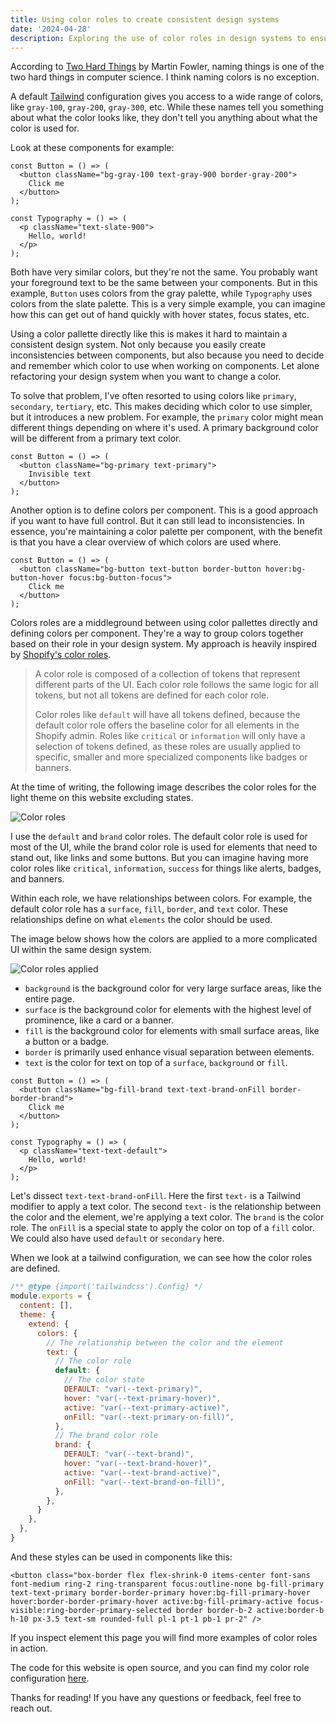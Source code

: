 ```yaml
---
title: Using color roles to create consistent design systems
date: '2024-04-28'
description: Exploring the use of color roles in design systems to ensure consistency across components.
---
```


According to [Two Hard Things](https://martinfowler.com/bliki/TwoHardThings.html) by Martin Fowler, naming things is one of the two hard things in computer science. I think naming colors is no exception.

A default [Tailwind](https://tailwindcss.com/docs/customizing-colors) configuration gives you access to a wide range of colors, like `gray-100`, `gray-200`, `gray-300`, etc. While these names tell you something about what the color looks like, they don't tell you anything about what the color is used for.

Look at these components for example:

```tsx
const Button = () => (
  <button className="bg-gray-100 text-gray-900 border-gray-200">
    Click me
  </button>
);

const Typography = () => (
  <p className="text-slate-900">
    Hello, world!
  </p>
);
```

Both have very similar colors, but they're not the same. You probably want your foreground text to be the same between your components. But in this example,  `Button` uses colors from the gray palette, while `Typography` uses colors from the slate palette. This is a very simple example, you can imagine how this can get out of hand quickly with hover states, focus states, etc.

Using a color pallette directly like this is makes it hard to maintain a consistent design system. Not only because you easily create inconsistencies between components, but also because you need to decide and remember which color to use when working on components. Let alone refactoring your design system when you want to change a color.

To solve that problem, I've often resorted to using colors like `primary`, `secondary`, `tertiary`, etc. This makes deciding which color to use simpler, but it introduces a new problem. For example, the `primary` color might mean different things depending on where it's used. A primary background color will be different from a primary text color.

```tsx
const Button = () => (
  <button className="bg-primary text-primary">
    Invisible text
  </button>
);
```

Another option is to define colors per component. This is a good approach if you want to have full control. But it can still lead to inconsistencies. In essence, you're maintaining a color palette per component, with the benefit is that you have a clear overview of which colors are used where.

```tsx
const Button = () => (
  <button className="bg-button text-button border-button hover:bg-button-hover focus:bg-button-focus">
    Click me
  </button>
);
```

Colors roles are a middleground between using color pallettes directly and defining colors per component. They're a way to group colors together based on their role in your design system. My approach is heavily inspired by [Shopify's color roles](https://polaris.shopify.com/design/colors#color-roles).

> A color role is composed of a collection of tokens that represent different parts of the UI. Each color role follows the same logic for all tokens, but not all tokens are defined for each color role.
>
> Color roles like `default` will have all tokens defined, because the default color role offers the baseline color for all elements in the Shopify admin. Roles like `critical` or `information` will only have a selection of tokens defined, as these roles are usually applied to specific, smaller and more specialized components like badges or banners.

At the time of writing, the following image describes the color roles for the light theme on this website excluding states.

![Color roles](/posts/naming-colors-is-hard/roles-example.png)

I use the `default` and `brand` color roles. The default color role is used for most of the UI, while the brand color role is used for elements that need to stand out, like links and some buttons. But you can imagine having more color roles like `critical`, `information`, `success` for things like alerts, badges, and banners.

Within each role, we have relationships between colors. For example, the default color role has a `surface`, `fill`, `border`, and `text` color. These relationships define on what `elements` the color should be used.

The image below shows how the colors are applied to a more complicated UI within the same design system.

![Color roles applied](/posts/naming-colors-is-hard/relationships.png)

- `background` is the background color for very large surface areas, like the entire page.
- `surface` is the background color for elements with the highest level of prominence, like a card or a banner.
- `fill` is the background color for elements with small surface areas, like a button or a badge.
- `border` is primarily used enhance visual separation between elements.
- `text` is the color for text on top of a `surface`, `background` or `fill`.

```tsx
const Button = () => (
  <button className="bg-fill-brand text-text-brand-onFill border-border-brand">
    Click me
  </button>
);

const Typography = () => (
  <p className="text-text-default">
    Hello, world!
  </p>
);
```

Let's dissect `text-text-brand-onFill`. Here the first `text-` is a Tailwind modifier to apply a text color. The second `text-` is the relationship between the color and the element, we're applying a text color. The `brand` is the color role. The `onFill` is a special state to apply the color on top of a `fill` color. We could also have used `default` or `secondary` here.

When we look at a tailwind configuration, we can see how the color roles are defined.

```js
/** @type {import('tailwindcss').Config} */
module.exports = {
  content: [],
  theme: {
    extend: {
      colors: {
        // The relationship between the color and the element
        text: {
          // The color role
          default: {
            // The color state
            DEFAULT: "var(--text-primary)",
            hover: "var(--text-primary-hover)",
            active: "var(--text-primary-active)",
            onFill: "var(--text-primary-on-fill)",
          },
          // The brand color role
          brand: {
            DEFAULT: "var(--text-brand)",
            hover: "var(--text-brand-hover)",
            active: "var(--text-brand-active)",
            onFill: "var(--text-brand-on-fill)",
          },
        },
      }
    },
  },
}
```

And these styles can be used in components like this:

```tsx
<button class="box-border flex flex-shrink-0 items-center font-sans font-medium ring-2 ring-transparent focus:outline-none bg-fill-primary text-text-primary border-border-primary hover:bg-fill-primary-hover hover:border-border-primary-hover active:bg-fill-primary-active focus-visible:ring-border-primary-selected border border-b-2 active:border-b h-10 px-3.5 text-sm rounded-full pl-1 pt-1 pb-1 pr-2" />
```

If you inspect element this page you will find more examples of color roles in action.

The code for this website is open source, and you can find my color role configuration [here](https://github.com/jasperverbeet/jasperverbeet.nl/blob/main/apps/web/tailwind.config.ts).

Thanks for reading! If you have any questions or feedback, feel free to reach out.